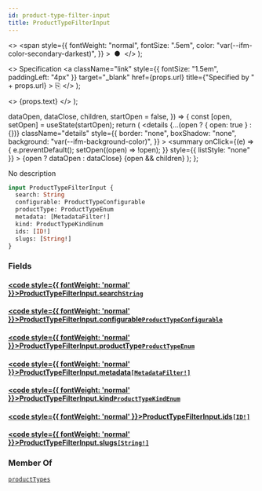 ```yaml
---
id: product-type-filter-input
title: ProductTypeFilterInput
---
```


  <>
    <span
      style={{
        fontWeight: "normal",
        fontSize: ".5em",
        color: "var(--ifm-color-secondary-darkest)",
      }}
    >
      &nbsp;●&nbsp;
    </span>
  </>
);

  <>
    Specification
    <a
      className="link"
      style={{ fontSize: "1.5em", paddingLeft: "4px" }}
      target="\_blank"
      href={props.url}
      title={"Specified by " + props.url}
    >
      ⎘
    </a>
  </>
);

  <>
    <span className={props.class}>{props.text}</span>
  </>
);


  dataOpen,
  dataClose,
  children,
  startOpen = false,
}) => {
  const [open, setOpen] = useState(startOpen);
  return (
    <details
      {...(open ? { open: true } : {})}
      className="details"
      style={{
        border: "none",
        boxShadow: "none",
        background: "var(--ifm-background-color)",
      }}
    >
      <summary
        onClick={(e) => {
          e.preventDefault();
          setOpen((open) => !open);
        }}
        style={{ listStyle: "none" }}
      >
        {open ? dataOpen : dataClose}
      </summary>
      {open && children}
    </details>
  );
};

No description

```graphql
input ProductTypeFilterInput {
  search: String
  configurable: ProductTypeConfigurable
  productType: ProductTypeEnum
  metadata: [MetadataFilter!]
  kind: ProductTypeKindEnum
  ids: [ID!]
  slugs: [String!]
}
```

### Fields

#### [<code style={{ fontWeight: 'normal' }}>ProductTypeFilterInput.<b>search</b></code>](#)<Bullet />[`String`](../../../api-storefront/miscellaneous/scalars/string) <Badge class="badge badge--secondary" text="scalar"/> <Badge class="badge badge--secondary" text="miscellaneous"/>

>

#### [<code style={{ fontWeight: 'normal' }}>ProductTypeFilterInput.<b>configurable</b></code>](#)<Bullet />[`ProductTypeConfigurable`](../../../api-storefront/products/enums/product-type-configurable) <Badge class="badge badge--secondary" text="enum"/> <Badge class="badge badge--secondary" text="products"/>

>

#### [<code style={{ fontWeight: 'normal' }}>ProductTypeFilterInput.<b>productType</b></code>](#)<Bullet />[`ProductTypeEnum`](../../../api-storefront/products/enums/product-type-enum) <Badge class="badge badge--secondary" text="enum"/> <Badge class="badge badge--secondary" text="products"/>

>

#### [<code style={{ fontWeight: 'normal' }}>ProductTypeFilterInput.<b>metadata</b></code>](#)<Bullet />[`[MetadataFilter!]`](../../../api-storefront/miscellaneous/inputs/metadata-filter) <Badge class="badge badge--secondary" text="list"/> <Badge class="badge badge--secondary" text="input"/> <Badge class="badge badge--secondary" text="miscellaneous"/>

>

#### [<code style={{ fontWeight: 'normal' }}>ProductTypeFilterInput.<b>kind</b></code>](#)<Bullet />[`ProductTypeKindEnum`](../../../api-storefront/products/enums/product-type-kind-enum) <Badge class="badge badge--secondary" text="enum"/> <Badge class="badge badge--secondary" text="products"/>

>

#### [<code style={{ fontWeight: 'normal' }}>ProductTypeFilterInput.<b>ids</b></code>](#)<Bullet />[`[ID!]`](../../../api-storefront/miscellaneous/scalars/id) <Badge class="badge badge--secondary" text="list"/> <Badge class="badge badge--secondary" text="scalar"/> <Badge class="badge badge--secondary" text="miscellaneous"/>

>

#### [<code style={{ fontWeight: 'normal' }}>ProductTypeFilterInput.<b>slugs</b></code>](#)<Bullet />[`[String!]`](../../../api-storefront/miscellaneous/scalars/string) <Badge class="badge badge--secondary" text="list"/> <Badge class="badge badge--secondary" text="scalar"/> <Badge class="badge badge--secondary" text="miscellaneous"/>

>

### Member Of

[`productTypes`](../../../api-storefront/products/queries/product-types) <Badge class="badge badge--secondary" text="query"/>
